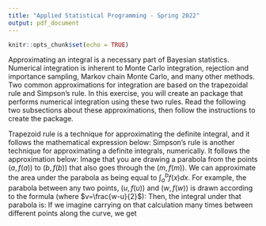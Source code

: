---
title: "Applied Statistical Programming - Spring 2022"
output: pdf_document
---

```{r setup, include=FALSE}
knitr::opts_chunk$set(echo = TRUE)
```

\begin{center}
{\Large{\textbf{Problem Set 5}}} \\
\vspace{4 bp}
Due Wednesday, March 30, 10:00 AM (Before Class) \\
\end{center}

\section*{Instructions}
\begin{enumerate}
  \item The following questions should each be answered within an Rmarkdown file. Be sure to provide many comments in your code blocks to facilitate grading. Undocumented code will not be graded.
  \item Work on git. Continue to work in the repository you forked from \url{https://github.com/johnsontr/AppliedStatisticalProgramming2022} and add your code for Problem Set 5. Commit and push frequently. Use meaningful commit messages because these will affect your grade.
  \item You may work in teams, but each student should develop their own Rmarkdown file. To be clear, there should be no copy and paste. Each keystroke in the assignment should be your own.
\end{enumerate}


\section*{Numerical Integration}

Approximating an integral is a necessary part of Bayesian statistics. Numerical integration is inherent to Monte Carlo integration, rejection and importance sampling, Markov chain Monte Carlo, and many other methods. Two common approximations for integration are based on the trapezoidal rule and Simpson's rule. In this exercise, you will create an \texttt{S4} package that performs numerical integration using these two rules. Read the following two subsections about these approximations, then follow the instructions to create the package.

\subsection*{Trapezoidal Rule}
Trapezoid rule is a technique for approximating the definite integral, and it follows the mathematical expression below:
 \begin{align*} 
 \int_a^b f(x) dx &\approx T\\
T &= \frac{h}{2}(f(x_0) + 2f(x_1) + ... + 2(f_{n-1}) + f(x_n))\\
\text{where } h &= \frac{b-a}{n} 
\end{align*}
\begin{figure}[h!]\centering 
\includegraphics[width=0.6\linewidth]{trapezoidal_rule_illustration.png} 
\end{figure}


\subsection*{Simpsons Rule}
Simpson's rule is another technique for approximating a definite integrals, numerically. It follows the approximation below:
 \begin{align*} 
 \int_a^b f(x) dx &\approx S\\
S &= \frac{h}{3}(f(x_0) + 4f(x_1) + 2f(x_2) + 4f(x_3) +  ... + 4(f_{n-1}) + f(x_n))\\
\text{where } h &= \frac{b-a}{h} 
\end{align*}
Image that you are drawing a parabola from the points $(a, f(a))$ to $(b, f(b))$ that also goes through the $(m, f(m))$. We can approximate the area under the parabola as being equal to $\int_a^b f(x) dx$.
\begin{figure}[h!]\centering 
\includegraphics[width=0.6\linewidth]{Simpsons_method_illustration.png} 
\end{figure}
For example, the parabola between any two points, $(u, f(u))$ and $(w, f(w))$ is drawn according to the formula (where $v=\frac{w-u}{2}$):
 \begin{align*} 
p(x) = f(u) \frac{(x-v)(x-w)}{(u-v)(u-w)} +f(v) \frac{(x-u)(x-w)}{(v-u)(v-w)} + f(w) \frac{(x-u)(x-v)}{(w-u)(w-v)}
\end{align*}
Then, the integral under that parabola is:
 \begin{align*} 
 \int_u^w p(x)dx = \frac{h}{3}(f(u) + 4(f(v)) + f(w))
\end{align*}
If we imagine carrying on that calculation many times between different points along the curve, we get  \begin{align*} 
 \int_a^b f(x) dx & \approx S\\
  S &= \frac{h}{3}(f(x_0) + 4f(x_1) + 2f(x_2) + 4f(x_3)... + 4f(x_{n-1}) + f(x_n))\\
  \text{where } h=\frac{b-a}{n}\\
\end{align*}
\begin{figure}[h!]\centering 
\includegraphics[width=0.6\linewidth]{simpson.png} 
\end{figure}




\section*{Create an S4 Package}
\begin{enumerate}
\item To prepare for your midterm, you will use \texttt{devtools} to create an S4 R package named \texttt{integrateIt}.

\item The package should include appropriate functions and appropriate documentation. For example, your package documentation needs to provide example usage that verifies basic functionality.

\item The package should have two classes: \texttt{Trapezoid} and \texttt{Simpson}

\item The package should have one generic: \texttt{integrateIt}

\item The package should contain at least two methods: \texttt{integrateIt}, \texttt{print}, and an optional extra credit method \texttt{tolTest}
\begin{enumerate}
\item \texttt{integrateIt} method 
\begin{enumerate}
\item Takes four arguments: a vector of values $(x)$, a vector of evaluated values $(f(x)=y)$, starting/ending values $(a,b)$, and a \textit{Rule} argument that can be either "Trapezoid" or "Simpson".
\item Have three outputs: an object of class \texttt{Trapezoid} or class \texttt{Simpson}, the values of $x$ and $y$, and the result
\item Both classes should have validation methods that include a few appropriate tests
\item you will need to create an \texttt{initialize} function for each class, which will be used internally by \texttt{integrateIt}
\end{enumerate}



\item \texttt{print} method 
\begin{enumerate}
\item A very simple print method for each class, which prints out just the integrated value (rather than all of the results)
\end{enumerate}

\end{enumerate}

\begin{enumerate}
\item Extra Credit: \texttt{tolTest} method
\begin{enumerate}
\item A \texttt{fun} (function)
\item A \texttt{tolerance} argument
\item A \texttt{rule} argument that indicates whether the Trapezoidal or Simpson's 
\item A \texttt{start} argument for the number of intervals it should start with
\item A \texttt{correct} argument that provides the correct answer for the integral
\end{enumerate}



\texttt{tolTest} should take in a function and increase the number of intervals $n$ until the answer it provides using the specified approximation is within \texttt{tolerance} of the correct answer. Use \texttt{integrate()} to do this. \texttt{tolTest} output should be
\begin{enumerate}
\item The inputs
\item The final $n$
\item The absolute error of the estimate
\end{enumerate}
\end{enumerate}



\end{enumerate}

